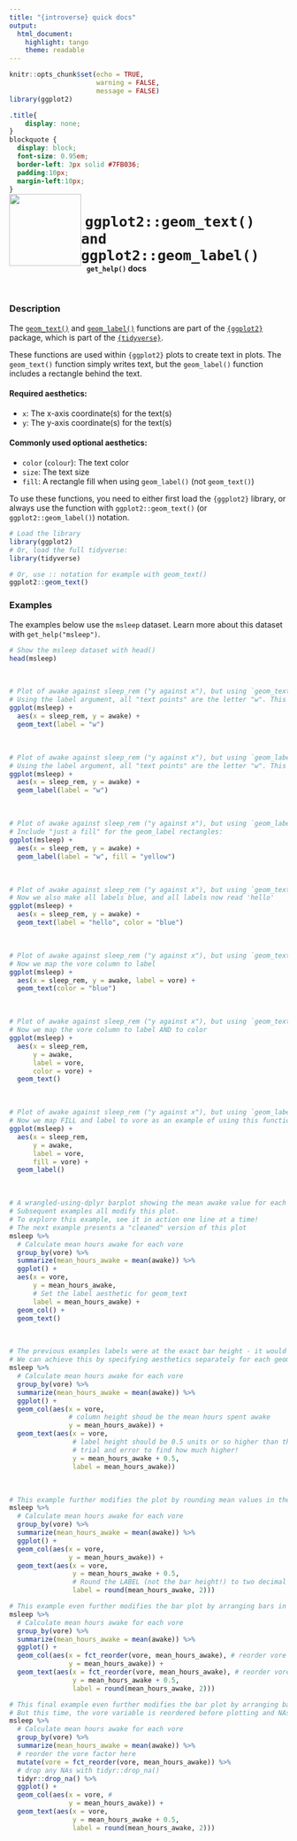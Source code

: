 ```yaml
---
title: "{introverse} quick docs"
output: 
  html_document:
    highlight: tango
    theme: readable
---
```



```r
knitr::opts_chunk$set(echo = TRUE, 
                      warning = FALSE, 
                      message = FALSE)
library(ggplot2)
```

```css
.title{
    display: none;
}
blockquote {
  display: block;
  font-size: 0.95em;
  border-left: 3px solid #7FB036;
  padding:10px;
  margin-left:10px;
}
```

<div>
<br>
 <img src = "logo.png" style = "float:left;height:130px;margin-top:-30px;">
 <span style = "font-weight:bold;font-size:30px;"> 
  &nbsp;<code>ggplot2::geom_text() and ggplot2::geom_label()</code>
 </span>
 <br>
 <b>&nbsp;&nbsp;&nbsp;<code>get_help()</code> docs</b>
</div>
<br>

### Description

The [`geom_text()`](https://ggplot2.tidyverse.org/reference/geom_text.html) and [`geom_label()`](https://ggplot2.tidyverse.org/reference/geom_text.html)  functions are part of the [`{ggplot2}`](https://ggplot2.tidyverse.org/) package, which is part of the [`{tidyverse}`](https://www.tidyverse.org/).

These functions are used within `{ggplot2}` plots to create text in plots. The `geom_text()` function simply writes text, but the `geom_label()` function includes a rectangle behind the text.

#### Required aesthetics:

+ `x`: The x-axis coordinate(s) for the text(s)
+ `y`: The y-axis coordinate(s) for the text(s)


#### Commonly used optional aesthetics:

+ `color` (`colour`): The text color
+ `size`: The text size
+ `fill`: A rectangle fill when using `geom_label()` (not `geom_text()`)



<!-- Add the following if the topic is a function that does NOT come with base R, and uncomment/fill in the subsequent multiline HTML comment: -->
To use these functions, you need to either first load the `{ggplot2}` library, or always use the function with `ggplot2::geom_text()` (or `ggplot2::geom_label()`) notation.

```r
# Load the library
library(ggplot2)
# Or, load the full tidyverse:
library(tidyverse)

# Or, use :: notation for example with geom_text()
ggplot2::geom_text()
```



### Examples

The examples below use the `msleep` dataset. Learn more about this dataset with `get_help("msleep")`.

```r
# Show the msleep dataset with head()
head(msleep)
```

<br>
```r
# Plot of awake against sleep_rem ("y against x"), but using `geom_text()` instead of `geom_point()`.
# Using the label argument, all "text points" are the letter "w". This is "just a label"
ggplot(msleep) + 
  aes(x = sleep_rem, y = awake) + 
  geom_text(label = "w")
```

<br>
```r
# Plot of awake against sleep_rem ("y against x"), but using `geom_label()` instead of `geom_point()`.
# Using the label argument, all "text points" are the letter "w". This is "just a label"
ggplot(msleep) + 
  aes(x = sleep_rem, y = awake) + 
  geom_label(label = "w")
```

<br>
```r
# Plot of awake against sleep_rem ("y against x"), but using `geom_label()` instead of `geom_point()`.
# Include "just a fill" for the geom_label rectangles:
ggplot(msleep) + 
  aes(x = sleep_rem, y = awake) + 
  geom_label(label = "w", fill = "yellow")
```

<br>

```r
# Plot of awake against sleep_rem ("y against x"), but using `geom_text()` instead of `geom_point()`.
# Now we also make all labels blue, and all labels now read 'hello'
ggplot(msleep) + 
  aes(x = sleep_rem, y = awake) + 
  geom_text(label = "hello", color = "blue")
```

<br>

```r
# Plot of awake against sleep_rem ("y against x"), but using `geom_text()` instead of `geom_point()`.
# Now we map the vore column to label
ggplot(msleep) + 
  aes(x = sleep_rem, y = awake, label = vore) + 
  geom_text(color = "blue")
```


<br>

```r
# Plot of awake against sleep_rem ("y against x"), but using `geom_text()` instead of `geom_point()`.
# Now we map the vore column to label AND to color
ggplot(msleep) + 
  aes(x = sleep_rem, 
      y = awake, 
      label = vore, 
      color = vore) + 
  geom_text()
```

<br>

```r
# Plot of awake against sleep_rem ("y against x"), but using `geom_label()` instead of `geom_point()`.
# Now we map FILL and label to vore as an example of using this function (not a good plot though since excessive overlap!)
ggplot(msleep) + 
  aes(x = sleep_rem, 
      y = awake, 
      label = vore, 
      fill = vore) + 
  geom_label()
```

<br>

```r
# A wrangled-using-dplyr barplot showing the mean awake value for each vore, where bars are labeled with mean awake values.
# Subsequent examples all modify this plot.
# To explore this example, see it in action one line at a time!
# The next example presents a "cleaned" version of this plot
msleep %>%
  # Calculate mean hours awake for each vore
  group_by(vore) %>%
  summarize(mean_hours_awake = mean(awake)) %>%
  ggplot() + 
  aes(x = vore, 
      y = mean_hours_awake,
      # Set the label aesthetic for geom_text
      label = mean_hours_awake) + 
  geom_col() + 
  geom_text()
```

<br>


```r
# The previous examples labels were at the exact bar height - it would look nicer if they were a little bit higher up on the Y-axis higher
# We can achieve this by specifying aesthetics separately for each geom: 
msleep %>%
  # Calculate mean hours awake for each vore
  group_by(vore) %>%
  summarize(mean_hours_awake = mean(awake)) %>%
  ggplot() + 
  geom_col(aes(x = vore, 
               # column height shoud be the mean hours spent awake
               y = mean_hours_awake)) + 
  geom_text(aes(x = vore, 
                # label height should be 0.5 units or so higher than the bar! You can add any value you want here, in units of the Y-axis
                # trial and error to find how much higher!
                y = mean_hours_awake + 0.5,
                label = mean_hours_awake))
```
<br>


```r
# This example further modifies the plot by rounding mean values in the label so they are more legible
msleep %>%
  # Calculate mean hours awake for each vore
  group_by(vore) %>%
  summarize(mean_hours_awake = mean(awake)) %>%
  ggplot() + 
  geom_col(aes(x = vore, 
               y = mean_hours_awake)) + 
  geom_text(aes(x = vore, 
                y = mean_hours_awake + 0.5,
                # Round the LABEL (not the bar height!) to two decimal places. See get_help("round")
                label = round(mean_hours_awake, 2)))
```
```r
# This example even further modifies the bar plot by arranging bars in order of mean hours spent awake with fct_reorder
msleep %>%
  # Calculate mean hours awake for each vore
  group_by(vore) %>%
  summarize(mean_hours_awake = mean(awake)) %>%
  ggplot() + 
  geom_col(aes(x = fct_reorder(vore, mean_hours_awake), # reorder vore
               y = mean_hours_awake)) + 
  geom_text(aes(x = fct_reorder(vore, mean_hours_awake), # reorder vore
                y = mean_hours_awake + 0.5,
                label = round(mean_hours_awake, 2)))
```

```r
# This final example even further modifies the bar plot by arranging bars in order of mean hours spent awake with fct_reorder
# But this time, the vore variable is reordered before plotting and NAs are removed:
msleep %>%
  # Calculate mean hours awake for each vore
  group_by(vore) %>%
  summarize(mean_hours_awake = mean(awake)) %>%
  # reorder the vore factor here
  mutate(vore = fct_reorder(vore, mean_hours_awake)) %>%
  # drop any NAs with tidyr::drop_na()
  tidyr::drop_na() %>%
  ggplot() + 
  geom_col(aes(x = vore, #
               y = mean_hours_awake)) + 
  geom_text(aes(x = vore,
                y = mean_hours_awake + 0.5,
                label = round(mean_hours_awake, 2)))
```
